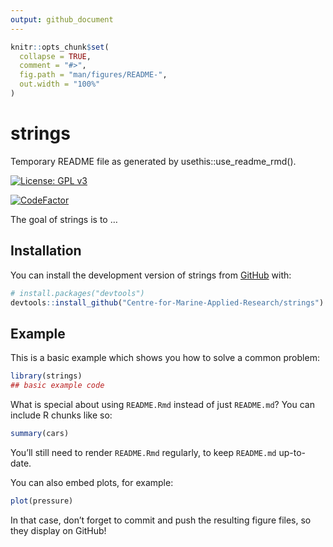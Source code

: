 ```yaml
---
output: github_document
---
```


<!-- README.md is generated from README.Rmd. Please edit that file -->

```r
knitr::opts_chunk$set(
  collapse = TRUE,
  comment = "#>",
  fig.path = "man/figures/README-",
  out.width = "100%"
)
```

# strings

Temporary README file as generated by usethis::use_readme_rmd(). 

<!-- badges: start -->
<!-- badges: end -->

[![License: GPL v3](https://img.shields.io/badge/License-GPLv3-blue.svg)](https://www.gnu.org/licenses/gpl-3.0)

[![CodeFactor](https://www.codefactor.io/repository/github/centre-for-marine-applied-research/strings/badge/master)](https://www.codefactor.io/repository/github/centre-for-marine-applied-research/strings/overview/master)


The goal of strings is to ...

## Installation

You can install the development version of strings from [GitHub](https://github.com/) with:

``` r
# install.packages("devtools")
devtools::install_github("Centre-for-Marine-Applied-Research/strings")
```
## Example

This is a basic example which shows you how to solve a common problem:

```r
library(strings)
## basic example code
```

What is special about using `README.Rmd` instead of just `README.md`? You can include R chunks like so:

```r
summary(cars)
```

You'll still need to render `README.Rmd` regularly, to keep `README.md` up-to-date.

You can also embed plots, for example:

```r
plot(pressure)
```

In that case, don't forget to commit and push the resulting figure files, so they display on GitHub!
